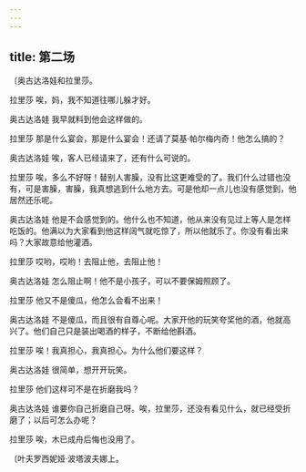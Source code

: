 ```yaml
---
---
---
```

title: 第二场
---




〔奥古达洛娃和拉里莎。





拉里莎 唉，妈，我不知道往哪儿躲才好。

奥古达洛娃 我早就料到他会这样做的。

拉里莎 那是什么宴会，那是什么宴会！还请了莫基·帕尔梅内奇！他怎么搞的？

奥古达洛娃 唉，客人已经请来了，还有什么可说的。

拉里莎 唉，多么不好呀！替别人害臊，没有比这更难受的了。我们什么过错也没有，可是害臊，害臊，我真想逃到什么地方去。可是他却一点儿也没有感觉到，他居然还乐呢。

奥古达洛娃 他是不会感觉到的。他什么也不知道，他从来没有见过上等人是怎样吃饭的。他满以为大家看到他这样阔气就吃惊了，所以他就乐了。你没有看出来吗？大家故意给他灌酒。

拉里莎 哎哟，哎哟！去阻止他，去阻止他！

奥古达洛娃 怎么阻止啊！他不是小孩子，可以不要保姆照顾了。

拉里莎 他又不是傻瓜，他怎么会看不出来！

奥古达洛娃 不是傻瓜，而且很有自尊心呢。大家开他的玩笑夸奖他的酒，他就高兴了。他们自己只是装出喝酒的样子，不断给他斟酒。

拉里莎 唉！我真担心，我真担心。为什么他们要这样？

奥古达洛娃 很简单，想开开玩笑。

拉里莎 他们这样可不是在折磨我吗？

奥古达洛娃 谁要你自己折磨自己呀。唉，拉里莎，还没有看见什么，就已经受折磨了；以后可怎么办呢？

拉里莎 唉，木已成舟后悔也没用了。

〔叶夫罗西妮娅·波塔波夫娜上。